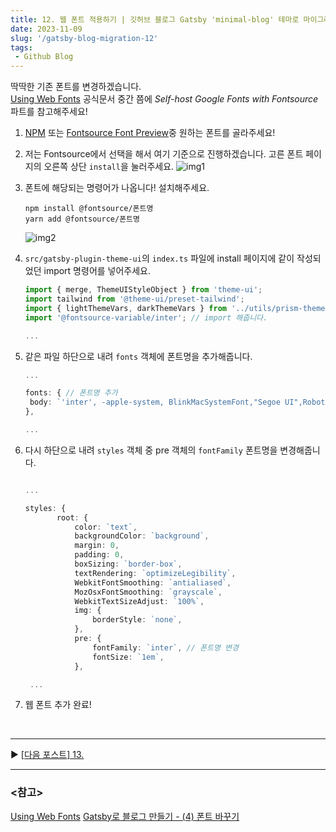 ```yaml
---
title: 12. 웹 폰트 적용하기 | 깃허브 블로그 Gatsby 'minimal-blog' 테마로 마이그레이션 하기
date: 2023-11-09
slug: '/gatsby-blog-migration-12'
tags:
 - Github Blog
---
```


딱딱한 기존 폰트를 변경하겠습니다.  
[Using Web Fonts](https://www.gatsbyjs.com/docs/how-to/styling/using-web-fonts/#self-host-google-fonts-with-fontsource) 공식문서 중간 쯤에 _Self-host Google Fonts with Fontsource_ 파트를 참고해주세요!

1. [NPM](https://www.npmjs.com/search?q=fontsource) 또는 [Fontsource Font Preview](https://fontsource.org/)중 원하는 폰트를 골라주세요!
2. 저는 Fontsource에서 선택을 해서 여기 기준으로 진행하겠습니다. 고른 폰트 페이지의 오른쪽 상단 `install`을 눌러주세요.
   ![img1](./webFont_1.png)
3. 폰트에 해당되는 명령어가 나옵니다! 설치해주세요.

   ```
   npm install @fontsource/폰트명
   yarn add @fontsource/폰트명

   ```

   ![img2](./webFont_2.png)

4. `src/gatsby-plugin-theme-ui`의 `index.ts` 파일에 install 페이지에 같이 작성되었던 import 명령어를 넣어주세요.

   ```ts title="src/gatsby-plugin-theme-ui/index.ts" highlight=4
   import { merge, ThemeUIStyleObject } from 'theme-ui';
   import tailwind from '@theme-ui/preset-tailwind';
   import { lightThemeVars, darkThemeVars } from '../utils/prism-themes';
   import '@fontsource-variable/inter'; // import 해줍니다.

   ...

   ```

5. 같은 파일 하단으로 내려 `fonts` 객체에 폰트명을 추가해줍니다.

   ```ts title="src/gatsby-plugin-theme-ui/index.ts" highlight=4
   ...

   fonts: { // 폰트명 추가
   	body: `'inter', -apple-system, BlinkMacSystemFont,"Segoe UI",Roboto,"Helvetica Neue",Arial,"Noto Sans",sans-serif,"Apple Color Emoji","Segoe UI Emoji","Segoe UI Symbol","Noto Color Emoji"`,
   },

   ...

   ```

6. 다시 하단으로 내려 `styles` 객체 중 pre 객체의 `fontFamily` 폰트명을 변경해줍니다.

   ```ts title="src/gatsby-plugin-theme-ui/index.ts" highlight=18

   ...

   styles: {
          root: {
              color: `text`,
              backgroundColor: `background`,
              margin: 0,
              padding: 0,
              boxSizing: `border-box`,
              textRendering: `optimizeLegibility`,
              WebkitFontSmoothing: `antialiased`,
              MozOsxFontSmoothing: `grayscale`,
              WebkitTextSizeAdjust: `100%`,
              img: {
                  borderStyle: `none`,
              },
              pre: {
                  fontFamily: `inter`, // 폰트명 변경
                  fontSize: `1em`,
              },

    ...

   ```

7. 웹 폰트 추가 완료!

<br />

---

▶️ [[다음 포스트] 13. ](/gatsby-blog-migration-13)

---

### \<참고>

[Using Web Fonts](https://www.gatsbyjs.com/docs/how-to/styling/using-web-fonts/#self-host-google-fonts-with-fontsource)
[Gatsby로 블로그 만들기 - (4) 폰트 바꾸기](<https://0andme.github.io/blog/gatsby%EB%A1%9C-%EB%B8%94%EB%A1%9C%EA%B7%B8-%EB%A7%8C%EB%93%A4%EA%B8%B0-(4)-%ED%8F%B0%ED%8A%B8-%EB%B0%94%EA%BE%B8%EA%B8%B0/>)
